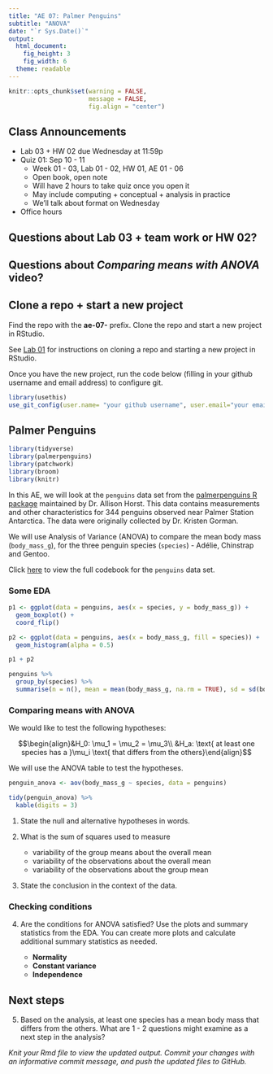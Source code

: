 ```yaml
---
title: "AE 07: Palmer Penguins"
subtitle: "ANOVA"
date: "`r Sys.Date()`"
output: 
  html_document: 
    fig_height: 3
    fig_width: 6
  theme: readable
---
```


```r
knitr::opts_chunk$set(warning = FALSE, 
                      message = FALSE, 
                      fig.align = "center")
```


## Class Announcements

- Lab 03 + HW 02 due Wednesday at 11:59p
- Quiz 01: Sep 10 - 11
  - Week 01 - 03, Lab 01 - 02, HW 01, AE 01 - 06
  - Open book, open note
  - Will have 2 hours to take quiz once you open it
  - May include computing + conceptual + analysis in practice
  - We'll talk about format on Wednesday 
- Office hours

## Questions about Lab 03 + team work or HW 02? 

## Questions about *Comparing means with ANOVA* video? 


## Clone a repo + start a new project

Find the repo with the **ae-07-** prefix. Clone the repo and start a new project in RStudio. 

See [Lab 01](https://sta210-fa20.netlify.app/labs/lab-01-practice-r.html) for instructions on cloning a repo and starting a new project in RStudio. 

Once you have the new project, run the code below (filling in your github username and email address) to configure git. 

```r
library(usethis)
use_git_config(user.name= "your github username", user.email="your email")
```

## Palmer Penguins 


```r
library(tidyverse)
library(palmerpenguins)
library(patchwork)
library(broom)
library(knitr)
```

In this AE, we will look at the `penguins` data set from the [palmerpenguins R package](v) maintained by Dr. Allison Horst. This data contains measurements and other characteristics for 344 penguins observed near Palmer Station Antarctica. The data were originally collected by Dr. Kristen Gorman. 


We will use Analysis of Variance (ANOVA) to compare the mean body mass (`body_mass_g`), for the three penguin species (`species`) - Adélie, Chinstrap and Gentoo. 

Click [here](https://allisonhorst.github.io/palmerpenguins/reference/penguins.html) to view the full codebook for the `penguins` data set. 

### Some EDA

```r
p1 <- ggplot(data = penguins, aes(x = species, y = body_mass_g)) + 
  geom_boxplot() + 
  coord_flip()

p2 <- ggplot(data = penguins, aes(x = body_mass_g, fill = species)) +
  geom_histogram(alpha = 0.5)

p1 + p2 
```

```r
penguins %>%
  group_by(species) %>%
  summarise(n = n(), mean = mean(body_mass_g, na.rm = TRUE), sd = sd(body_mass_g, na.rm = TRUE))
```

### Comparing means with ANOVA

We would like to test the following hypotheses: 

$$\begin{align}&H_0: \mu_1 = \mu_2 = \mu_3\\
&H_a: \text{ at least one species has a }\mu_i \text{ that differs from the others}\end{align}$$

We will use the ANOVA table to test the hypotheses. 

```r
penguin_anova <- aov(body_mass_g ~ species, data = penguins)
```

```r
tidy(penguin_anova) %>%
  kable(digits = 3)
```

1. State the null and alternative hypotheses in words. 

2. What is the sum of squares used to measure
    - variability of the group means about the overall mean
    - variability of the observations about the overall mean
    - variability of the observations about the group mean

3. State the conclusion in the context of the data. 

### Checking conditions 

4. Are the conditions for ANOVA satisfied? Use the plots and summary statistics from the EDA. You can create more plots and calculate additional summary statistics as needed.

   - **Normality**
   - **Constant variance**
   - **Independence**

## Next steps

5. Based on the analysis, at least one species has a mean body mass that differs from the others. What are 1 - 2 questions might examine as a next step in the analysis? 



*Knit your Rmd file to view the updated output. Commit your changes with an informative commit message, and push the updated files to GitHub.*

